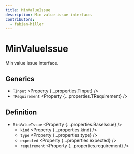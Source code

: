 ```yaml
---
title: MinValueIssue
description: Min value issue interface.
contributors:
  - fabian-hiller
---
```



# MinValueIssue

Min value issue interface.

## Generics

- `TInput` <Property {...properties.TInput} />
- `TRequirement` <Property {...properties.TRequirement} />

## Definition

- `MinValueIssue` <Property {...properties.BaseIssue} />
  - `kind` <Property {...properties.kind} />
  - `type` <Property {...properties.type} />
  - `expected` <Property {...properties.expected} />
  - `requirement` <Property {...properties.requirement} />
